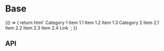 


<Intro />

<Meta title="Components/Dropdown Menu Nav" />

# Base

<Canvas>
  <Story name="Base" parameters={{ chromatic: { viewports: [320, 1200] } }}>
    {() => {
      return html`
        <pharos-dropdown-menu-nav>
          <pharos-dropdown-menu-nav-link
            href="#"
            id="category1-link"
            data-dropdown-menu-id="category1-menu"
            data-dropdown-menu-hover
            target="_blank"
            >Category 1</pharos-dropdown-menu-nav-link
          >
          <pharos-dropdown-menu id="category1-menu" data-dropdown-menu-hover>
            <pharos-dropdown-menu-item>Item 1.1</pharos-dropdown-menu-item>
            <pharos-dropdown-menu-item>Item 1.2</pharos-dropdown-menu-item>
            <pharos-dropdown-menu-item>Item 1.3</pharos-dropdown-menu-item>
          </pharos-dropdown-menu>
          <pharos-dropdown-menu-nav-link
            href="#"
            id="category2-link"
            data-dropdown-menu-id="category2-menu"
            data-dropdown-menu-hover
            target="_blank"
            >Category 2</pharos-dropdown-menu-nav-link
          >
          <pharos-dropdown-menu id="category2-menu">
            <pharos-dropdown-menu-item>Item 2.1</pharos-dropdown-menu-item>
            <pharos-dropdown-menu-item>Item 2.2</pharos-dropdown-menu-item>
            <pharos-dropdown-menu-item>Item 2.3</pharos-dropdown-menu-item>
            <pharos-dropdown-menu-item>Item 2.4</pharos-dropdown-menu-item>
          </pharos-dropdown-menu>
          <pharos-dropdown-menu-nav-link href="#" id="other-link" target="_blank"
            >Link</pharos-dropdown-menu-nav-link
          >
        </pharos-dropdown-menu-nav>
      `;
    }}
  </Story>
</Canvas>

## API

<ArgsTable of="pharos-dropdown-menu-nav" />
